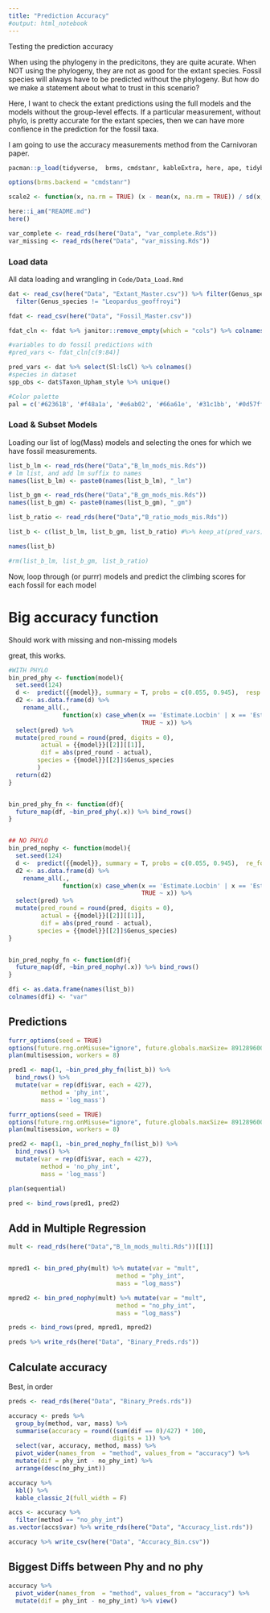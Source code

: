 ```yaml
---
title: "Prediction Accuracy"
#output: html_notebook
---
```


Testing the prediction accuracy

When using the phylogeny in the predicitons, they are quite acurate. When NOT using the phylogeny, they are not as good for the extant species. Fossil species will always have to be predicted without the phylogeny. But how do we make a statement about what to trust in this scenario?

Here, I want to check the extant predictions using the full models and the models without the group-level effects. If a particular measurement, without phylo, is pretty accurate for the extant species, then we can have more confience in the prediction for the fossil taxa. 

I am going to use the accuracy measurements method from the Carnivoran paper.


```r

pacman::p_load(tidyverse,  brms, cmdstanr, kableExtra, here, ape, tidybayes, patchwork, glue, furrr)

options(brms.backend = "cmdstanr")

scale2 <- function(x, na.rm = TRUE) (x - mean(x, na.rm = TRUE)) / sd(x, na.rm)

here::i_am("README.md")
here()

var_complete <- read_rds(here("Data", "var_complete.Rds"))
var_missing <- read_rds(here("Data", "var_missing.Rds"))
```


### Load data  
All data loading and wrangling in `Code/Data_Load.Rmd`
```r
dat <- read_csv(here("Data", "Extant_Master.csv")) %>% filter(Genus_species != "Urocyon_cinereoargenteus") %>% 
  filter(Genus_species != "Leopardus_geoffroyi")

fdat <- read_csv(here("Data", "Fossil_Master.csv"))

fdat_cln <- fdat %>% janitor::remove_empty(which = "cols") %>% colnames()

#variables to do fossil predictions with
#pred_vars <- fdat_cln[c(9:84)]

pred_vars <- dat %>% select(Sl:lsCl) %>% colnames()
#species in dataset
spp_obs <- dat$Taxon_Upham_style %>% unique()

#Color palette
pal = c('#62361B', '#f48a1a', '#e6ab02', '#66a61e', '#31c1bb', '#0d57ff', '#5e1ea6', '#f9581c' , '#f384f8')
```

### Load & Subset Models

Loading our list of log(Mass) models and selecting the ones for which we have fossil measurements. 

```r
list_b_lm <- read_rds(here("Data","B_lm_mods_mis.Rds"))
# lm list, and add lm suffix to names
names(list_b_lm) <- paste0(names(list_b_lm), "_lm")

list_b_gm <- read_rds(here("Data","B_gm_mods_mis.Rds"))
names(list_b_gm) <- paste0(names(list_b_gm), "_gm")

list_b_ratio <- read_rds(here("Data","B_ratio_mods_mis.Rds"))

list_b <- c(list_b_lm, list_b_gm, list_b_ratio) #%>% keep_at(pred_vars)

names(list_b)

#rm(list_b_lm, list_b_gm, list_b_ratio)

```

Now, loop through (or purrr) models and predict the climbing scores for each fossil for each model


# Big accuracy function
Should work with missing and non-missing models

great, this works.

```r
#WITH PHYLO
bin_pred_phy <- function(model){
  set.seed(124)
  d <-  predict({{model}}, summary = T, probs = c(0.055, 0.945),  resp = 'Locbin')
  d2 <- as.data.frame(d) %>% 
    rename_all(.,
               function(x) case_when(x == 'Estimate.Locbin' | x == 'Estimate' ~ 'pred',
                                     TRUE ~ x)) %>% 
  select(pred) %>% 
  mutate(pred_round = round(pred, digits = 0),
         actual = {{model}}[[2]][[1]],
         dif = abs(pred_round - actual),
        species = {{model}}[[2]]$Genus_species
        ) 
  return(d2)
}


bin_pred_phy_fn <- function(df){
  future_map(df, ~bin_pred_phy(.x)) %>% bind_rows()
}


## NO PHYLO
bin_pred_nophy <- function(model){
  set.seed(124)
  d <-  predict({{model}}, summary = T, probs = c(0.055, 0.945),  re_formula = NA, resp = 'Locbin')
  d2 <- as.data.frame(d) %>% 
    rename_all(.,
               function(x) case_when(x == 'Estimate.Locbin' | x == 'Estimate' ~ 'pred',
                                     TRUE ~ x)) %>% 
  select(pred) %>% 
  mutate(pred_round = round(pred, digits = 0),
         actual = {{model}}[[2]][[1]],
         dif = abs(pred_round - actual),
        species = {{model}}[[2]]$Genus_species)
}


bin_pred_nophy_fn <- function(df){
  future_map(df, ~bin_pred_nophy(.x)) %>% bind_rows()
}

```

```r
dfi <- as.data.frame(names(list_b)) 
colnames(dfi) <- "var"
```

## Predictions  
```r
furrr_options(seed = TRUE)
options(future.rng.onMisuse="ignore", future.globals.maxSize= 891289600)
plan(multisession, workers = 8)

pred1 <- map(1, ~bin_pred_phy_fn(list_b)) %>% 
  bind_rows() %>% 
  mutate(var = rep(dfi$var, each = 427),
         method = 'phy_int',
         mass = 'log_mass')

furrr_options(seed = TRUE)
options(future.rng.onMisuse="ignore", future.globals.maxSize= 891289600)
plan(multisession, workers = 8)

pred2 <- map(1, ~bin_pred_nophy_fn(list_b)) %>% 
  bind_rows() %>% 
  mutate(var = rep(dfi$var, each = 427),
         method = 'no_phy_int',
         mass = 'log_mass')

plan(sequential)

pred <- bind_rows(pred1, pred2)
```

## Add in Multiple Regression
```r
mult <- read_rds(here("Data","B_lm_mods_multi.Rds"))[[1]]


mpred1 <- bin_pred_phy(mult) %>% mutate(var = "mult",
                              method = "phy_int",
                              mass = "log_mass") 

mpred2 <- bin_pred_nophy(mult) %>% mutate(var = "mult",
                              method = "no_phy_int",
                              mass = "log_mass") 

preds <- bind_rows(pred, mpred1, mpred2)

preds %>% write_rds(here("Data", "Binary_Preds.rds"))
```


## Calculate accuracy

Best, in order
```r
preds <- read_rds(here("Data", "Binary_Preds.rds"))

accuracy <- preds %>% 
  group_by(method, var, mass) %>%  
  summarise(accuracy = round((sum(dif == 0)/427) * 100, 
                             digits = 1)) %>% 
  select(var, accuracy, method, mass) %>% 
  pivot_wider(names_from  = "method", values_from = "accuracy") %>% 
  mutate(dif = phy_int - no_phy_int) %>% 
  arrange(desc(no_phy_int)) 

accuracy %>%
  kbl() %>%
  kable_classic_2(full_width = F)

accs <- accuracy %>%
  filter(method == "no_phy_int")
as.vector(accs$var) %>% write_rds(here("Data", "Accuracy_list.rds"))

accuracy %>% write_csv(here("Data", "Accuracy_Bin.csv"))
```


## Biggest Diffs between Phy and no phy

```r
accuracy %>% 
  pivot_wider(names_from  = "method", values_from = "accuracy") %>% 
  mutate(dif = phy_int - no_phy_int) %>% view()
  
```



